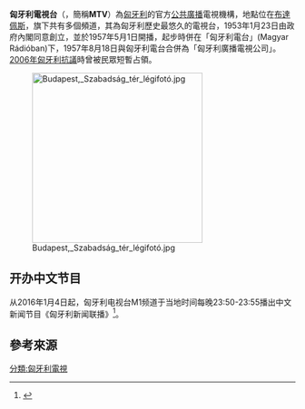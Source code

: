{{電視網資訊
| 電視網名稱     =匈牙利電視台<br> Magyar Televízió
| 電視網商標檔案 = MTV logo.jpg
| 電視網商標尺寸 = 200px
| 電視網商標名稱 = 
| 類型           = [[電視台|電視台]]
| 品牌           = 
| 開播日期       = 1957年5月1日
| 國家           = [[匈牙利|匈牙利]]
| 可收視地區     = 匈牙利與鄰近國家、www.mtv.hu
| 創立日期       = 1957年2月23日
| 創立者         = 
| 口號           =
| 收視率         = 
| 收視率調查時間 = 
| 收視率資料來源 = 
| 市場占有率     = 
| 擁有者         = 匈牙利政府
| 持股者         = 
| 關鍵人物       = Balázs Medveczky
| 旗下類比頻道   = 
| 旗下數位頻道   = 多瑙台 (Duna TV)、多瑙国际台 (Duna World)、M1、M2、M3、M4、M5
| 官方網站       = http://www.mtvzrt.hu/
| 備註           =
}}
'''匈牙利電視台'''（{{lang-hu|'''Magyar Televízió'''}}，簡稱'''MTV'''）為[[匈牙利|匈牙利]]的官方[[公共廣播|公共廣播]]電視機構，地點位在[[布達佩斯|布達佩斯]]，旗下共有多個頻道，其為匈牙利歷史最悠久的電視台，1953年1月23日由政府內閣同意創立，並於1957年5月1日開播，起步時併在「匈牙利電台」(Magyar Rádióban)下，1957年8月18日與匈牙利電台合併為「匈牙利廣播電視公司」。[[2006年匈牙利抗議|2006年匈牙利抗議]]時曾被民眾短暫占領。

[[Image:Budapest,_Szabadság_tér_légifotó.jpg|300px]]

==开办中文节目==
从2016年1月4日起，匈牙利电视台M1频道于当地时间每晚23:50-23:55播出中文新闻节目《匈牙利新闻联播》<ref>{{cite web|title=匈牙利国家电视一台开播中文新闻|url=http://news.xinhuanet.com/world/2016-01/05/c_1117678416.htm|publisher=[[新华社|新华社]]|accessdate=2017-01-04|date=2016-01-05|archive-date=2017-01-04|archive-url=https://web.archive.org/web/20170104233639/http://news.xinhuanet.com/world/2016-01/05/c_1117678416.htm}}</ref>。

==參考來源==
{{reflist}}
{{歐洲廣播聯盟成員}}
{{Hungary-stub}}
{{媒體小作品}}

[[分類:匈牙利電視|分類:匈牙利電視]]
